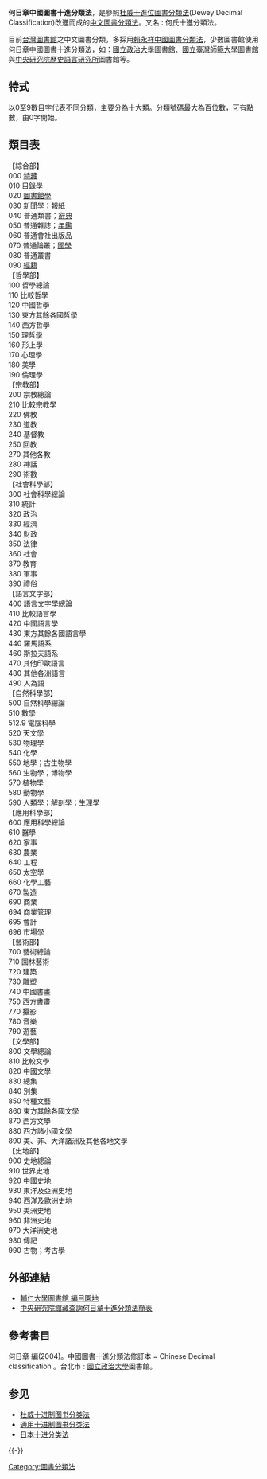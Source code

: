 '''何日章中國圖書十進分類法'''，是參照[[杜威十進位圖書分類法|杜威十進位圖書分類法]](Dewey Decimal Classification)改進而成的[[中文|中文]][[圖書分類法|圖書分類法]]。又名 : 何氏十進分類法。

目前[[台灣|台灣]][[圖書館|圖書館]]之中文圖書分類，多採用[[賴永祥中國圖書分類法|賴永祥中國圖書分類法]]，少數圖書館使用何日章中國圖書十進分類法，如：[[國立政治大學|國立政治大學]]圖書館、[[國立臺灣師範大學|國立臺灣師範大學]]圖書館與[[中央研究院歷史語言研究所|中央研究院歷史語言研究所]]圖書館等。

==特式==
以0至9數目字代表不同分類，主要分為十大類。分類號碼最大為百位數，可有點數，由0字開始。

==類目表==
【綜合部】<br />
000	[[特藏|特藏]]<br />
010	[[目錄學|目錄學]]<br /> 
020	[[圖書館學|圖書館學]]<br /> 
030	[[新聞學|新聞學]]；[[報紙|報紙]] <br />
040	普通類書；[[辭典|辭典]]<br />
050	普通雜誌；[[年鑑|年鑑]]<br />
060	普通會社出版品<br />
070	普通論叢；[[國學|國學]] <br />
080	普通叢書 <br />
090	[[經籍|經籍]] <br />

【哲學部】<br />
100	哲學總論 <br />
110	比較哲學<br />
120	中國哲學<br />
130	東方其餘各國哲學<br />
140	西方哲學<br />
150	理哲學<br />
160	形上學<br />
170	心理學<br />
180	美學<br />
190	倫理學<br />

【宗教部】<br />
200	宗教總論<br />
210	比較宗教學 <br />
220	佛教 <br />
230	道教 <br />
240	基督教 <br />
250	回教 <br />
270	其他各教 <br />
280	神話 <br />
290	術數<br />

【社會科學部】<br />
300	社會科學總論<br /> 
310	統計<br />
320	政治 <br />
330	經濟<br />
340	財政<br />
350	法律<br />
360	社會<br />
370	教育<br />
380	軍事<br />
390	禮俗<br />

【語言文字部】<br />
400	語言文字學總論 <br />
410	比較語言學<br />
420	中國語言學<br />
430	東方其餘各國語言學<br />
440	羅馬語系<br />
460	斯拉夫語系 <br />
470	其他印歐語言<br />
480	其他各洲語言<br />
490	人為語<br />

【自然科學部】<br />
500	自然科學總論 <br />
510	數學<br />
512.9	電腦科學 <br />
520	天文學<br />
530	物理學<br />
540	化學<br />
550	地學；古生物學<br />
560	生物學；博物學<br />
570	植物學<br />
580	動物學<br />
590	人類學；解剖學；生理學<br />

【應用科學部】<br />
600	應用科學總論<br /> 
610	醫學 <br />
620	家事 <br />
630	農業 <br />
640	工程 <br />
650	太空學 <br />
660	化學工藝 <br />
670	製造<br />
690	商業 <br />
694	商業管理<br />
695	會計<br /> 
696	市場學<br />

【藝術部】<br />
700	藝術總論<br />
710	園林藝術<br />
720	建築<br />
730	雕塑<br />
740	中國書畫<br />
750	西方書畫<br />
770	攝影<br />
780	音樂<br />
790	遊藝<br />

【文學部】<br />
800	文學總論<br /> 
810	比較文學 <br />
820	中國文學 <br />
830	總集 <br />
840	別集 <br />
850	特種文藝 <br />
860	東方其餘各國文學<br />
870	西方文學<br />
880	西方諸小國文學<br />
890	美、非、大洋諸洲及其他各地文學<br />

【史地部】<br />
900	史地總論<br />
910	世界史地<br />
920	中國史地<br />
930	東洋及亞洲史地<br />
940	西洋及歐洲史地<br />
950	美洲史地<br />
960	非洲史地<br />
970	大洋洲史地<br />
980	傳記<br />
990	古物；考古學<br />

==外部連結==
*[http://lib.fju.edu.tw/edu/opac-classical.htm 輔仁大學圖書館 編目園地] {{Wayback|url=http://lib.fju.edu.tw/edu/opac-classical.htm |date=20080407203346 }}
*[https://web.archive.org/web/20070609170943/http://www.sinica.edu.tw/~libserv/aslib/webpac/CDC.html 中央研究院館藏查詢何日章十進分類法簡表]

==參考書目==
何日章 編(2004)。中國圖書十進分類法修訂本 = Chinese Decimal classification 。台北市 : [[國立政治大學|國立政治大學]]圖書館。

== 参见 ==
{{Portal|中华民国|书籍}}
* [[杜威十进制图书分类法|杜威十进制图书分类法]]
* [[通用十进制图书分类法|通用十进制图书分类法]]
* [[日本十进分类法|日本十进分类法]]

{{-}}
{{Library classification systems}}

[[Category:圖書分類法|Category:圖書分類法]]